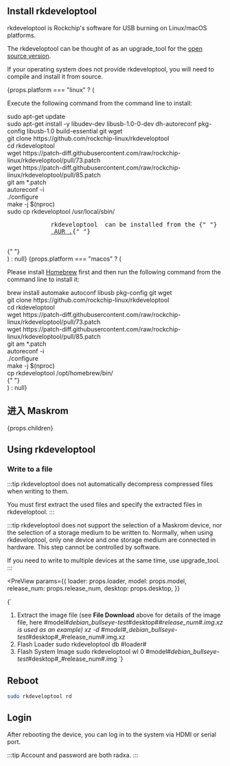 
## Install rkdeveloptool

rkdeveloptool is Rockchip's software for USB burning on Linux/macOS platforms.

The rkdeveloptool can be thought of as an upgrade_tool for the [open source version](https://opensource.rock-chips.com/wiki_Rkdeveloptool).

If your operating system does not provide rkdeveloptool, you will need to compile and install it from source.

<div>
  {props.platform === "linux" ? (
    <div>
      <Tabs queryString="host">
        <TabItem value="Debian">
          <p>Execute the following command from the command line to install:</p>
          <PreView>
            sudo apt-get update
            <br />
            sudo apt-get install -y libudev-dev libusb-1.0-0-dev dh-autoreconf
            pkg-config libusb-1.0 build-essential git wget
            <br />
            git clone https://github.com/rockchip-linux/rkdeveloptool
            <br />
            cd rkdeveloptool
            <br />
            wget
            https://patch-diff.githubusercontent.com/raw/rockchip-linux/rkdeveloptool/pull/73.patch
            <br />
            wget
            https://patch-diff.githubusercontent.com/raw/rockchip-linux/rkdeveloptool/pull/85.patch
            <br />
            git am *.patch
            <br />
            autoreconf -i
            <br />
            ./configure
            <br />
            make -j $(nproc)
            <br />
            sudo cp rkdeveloptool /usr/local/sbin/
            <br />
          </PreView>
        </TabItem>
        <TabItem value="ArchLinux">
          <pre>
            rkdeveloptool  can be installed from the {" "}
            <a href="https://aur.archlinux.org/packages/rkdeveloptool"> AUR .</a>{" "}
          </pre>
        </TabItem>
      </Tabs>{" "}
    </div>
  ) : null}
  {props.platform === "macos" ? (
    <div>
      <p>
        Please install <a href="https://brew.sh/">Homebrew</a> first
        and then run the following command from the command line to install it:
      </p>
      <PreView>
        brew install automake autoconf libusb pkg-config git wget
        <br />
        git clone https://github.com/rockchip-linux/rkdeveloptool
        <br />
        cd rkdeveloptool
        <br />
        wget
        https://patch-diff.githubusercontent.com/raw/rockchip-linux/rkdeveloptool/pull/73.patch
        <br />
        wget
        https://patch-diff.githubusercontent.com/raw/rockchip-linux/rkdeveloptool/pull/85.patch
        <br />
        git am *.patch
        <br />
        autoreconf -i
        <br />
        ./configure
        <br />
        make -j $(nproc)
        <br />
        cp rkdeveloptool /opt/homebrew/bin/
        <br />
      </PreView>{" "}
    </div>
  ) : null}
</div>

## 进入 Maskrom

<div>

{props.children}

</div>

## Using rkdeveloptool

### Write to a file

:::tip
rkdeveloptool does not automatically decompress compressed files when writing to them.

You must first extract the used files and specify the extracted files in rkdeveloptool.
:::

:::tip
rkdeveloptool does not support the selection of a Maskrom device, nor the selection of a storage medium to be written to.
Normally, when using rkdeveloptool, only one device and one storage medium are connected in hardware. This step cannot be controlled by software.

If you need to write to multiple devices at the same time, use upgrade_tool.
:::

<PreView
  params={{
    loader: props.loader,
    model: props.model,
    release_num: props.release_num,
    desktop: props.desktop,
  }}
>
  {`

1. Extract the image file (see **File Download** above for details of the image file, here #model#_debian_bullseye-test_#desktop#_#release_num#.img.xz is used as an example)
   xz -d #model#\_debian_bullseye-test_#desktop#\_#release_num#.img.xz
2. Flash Loader
   sudo rkdeveloptool db #loader#
3. Flash System Image
   sudo rkdeveloptool wl 0 #model#_debian_bullseye-test_#desktop#\_#release_num#.img
   `}
   </PreView>

## Reboot

```bash
sudo rkdeveloptool rd
```

## Login

After rebooting the device, you can log in to the system via HDMI or serial port.

:::tip
Account and password are both radxa.
:::
